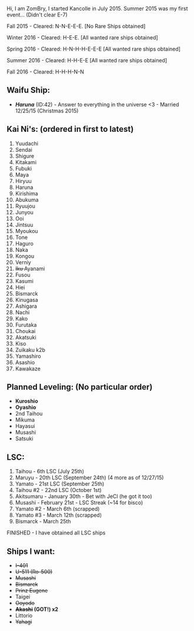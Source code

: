 Hi, I am ZomBry, I started Kancolle in July 2015. Summer 2015 was my first event... (Didn't clear E-7)

Fall 2015 - Cleared: N-N-E-E-E. [No Rare Ships obtained]

Winter 2016 - Cleared: H-E-E. [All wanted rare ships obtained]

Spring 2016 - Cleared: H-N-H-H-E-E-E [All wanted rare ships obtained]

Summer 2016 - Cleared: H-H-E-E [All wanted rare ships obtained]

Fall 2016 - Cleared: H-H-H-N-N 

==Waifu Ship:==
* '''''Haruna''''' (ID:42) - Answer to everything in the universe <3 - Married 12/25/15 (Christmas 2015)

== Kai Ni's: (ordered in first to latest) ==
# Yuudachi
# Sendai
# Shigure
# Kitakami
# Fubuki
# Maya
# Hiryuu
# Haruna 
# Kirishima
# Abukuma 
# Ryuujou 
# Junyou 
# Ooi 
# Jintsuu
# Myoukou
# Tone 
# Haguro 
# Naka 
# Kongou 
# Verniy 
# <s>Iku </s>Ayanami 
# Fusou 
# Kasumi 
# Hiei 
# Bismarck 
# Kinugasa 
# Ashigara 
# Nachi 
# Kako 
# Furutaka 
# Choukai 
# Akatsuki 
# Kiso 
# Zuikaku k2b 
# Yamashiro 
# Asashio 
# Kawakaze 
== Planned Leveling: (No particular order) ==
* '''Kuroshio'''
* '''Oyashio'''
* 2nd Taihou 
* Mikuma
* Hayasui
* Musashi
* Satsuki
== LSC: ==
# Taihou - 6th LSC  (July 25th)
# Maruyu - 20th LSC (September 24th) (4 more as of 12/27/15)
# Yamato - 21st LSC (September 25th)
# Taihou #2 - 22nd LSC (October 1st)
# Akitsumaru - January 30th - Bet with JeCl (he got it too)
# Musashi - February 21st - LSC Streak (~14 for bisco)
# Yamato #2 - March 6th (scrapped)
# Yamato #3 - March 12th (scrapped)
# Bismarck - March 25th

FINISHED - I have obtained all LSC ships

== Ships I want: ==
* <s>I-401</s>
* <s>U-511 (Ro-500) </s>
* <s>Musashi</s>
* <s>Bismarck</s>
* <s>Prinz Eugene</s>
* Taigei
* <s>Ooyodo</s>
* '''<s>Akashi</s> (GOT!) x2'''
* Littorio
* <s>Yahagi</s>
